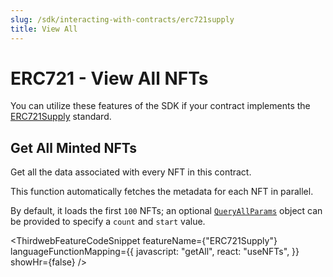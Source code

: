 ```yaml
---
slug: /sdk/interacting-with-contracts/erc721supply
title: View All
---
```



# ERC721 - View All NFTs

You can utilize these features of the SDK if your contract implements the [ERC721Supply](/contractkit/interfaces/erc721supply) standard.

<div className="row" style={{ marginBottom: 24 }}>
  <div className="col col--12" style={{ marginTop: 8 }}>
    <QuickstartCard
      name="Learn how to implement ERC721Supply in your smart contract"
      link={"/contractkit/interfaces/erc721supply"}
      image="/assets/icons/general.png"
    />
  </div>
</div>

## Get All Minted NFTs

Get all the data associated with every NFT in this contract.

This function automatically fetches the metadata for each NFT in parallel.

By default, it loads the first `100` NFTs; an optional [`QueryAllParams`](https://portal.thirdweb.com/typescript/sdk.queryallparams)
object can be provided to specify a `count` and `start` value.

<ThirdwebFeatureCodeSnippet
  featureName={"ERC721Supply"}
  languageFunctionMapping={{
    javascript: "getAll",
    react: "useNFTs",
  }}
  showHr={false}
/>
